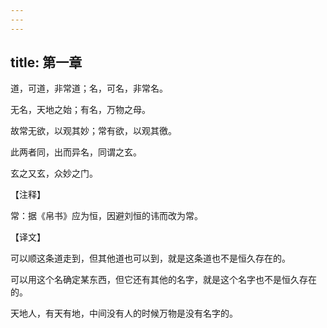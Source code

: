 ```yaml
---
---
---
```

title: 第一章
---

道，可道，非常道；名，可名，非常名。

无名，天地之始；有名，万物之母。

故常无欲，以观其妙；常有欲，以观其徼。

此两者同，出而异名，同谓之玄。

玄之又玄，众妙之门。

【注释】

常：据《帛书》应为恒，因避刘恒的讳而改为常。

【译文】

可以顺这条道走到，但其他道也可以到，就是这条道也不是恒久存在的。

可以用这个名确定某东西，但它还有其他的名字，就是这个名字也不是恒久存在的。

天地人，有天有地，中间没有人的时候万物是没有名字的。